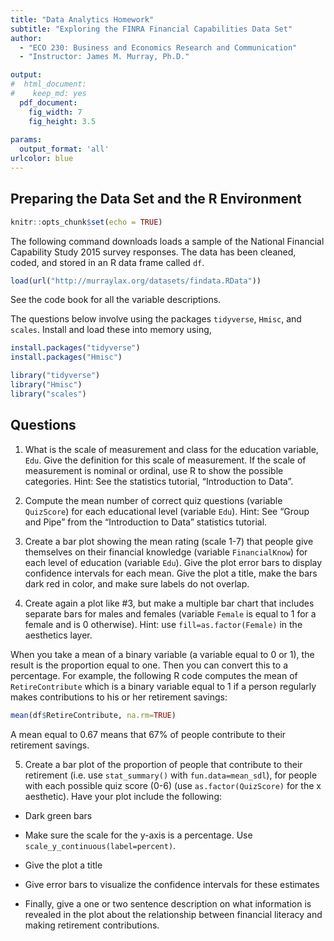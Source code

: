 ```yaml
---
title: "Data Analytics Homework"
subtitle: "Exploring the FINRA Financial Capabilities Data Set"
author: 
  - "ECO 230: Business and Economics Research and Communication"
  - "Instructor: James M. Murray, Ph.D."

output: 
#  html_document:
#    keep_md: yes
  pdf_document: 
    fig_width: 7
    fig_height: 3.5
    
params:
  output_format: 'all'
urlcolor: blue
---
```


## Preparing the Data Set and the R Environment
```r
knitr::opts_chunk$set(echo = TRUE)
```

The following command downloads loads a sample of the National Financial Capability Study 2015 survey responses. The data has been cleaned, coded, and stored in an R data frame called `df`.

```r
load(url("http://murraylax.org/datasets/findata.RData"))
```

See the code book for all the variable descriptions.

The questions below involve using the packages `tidyverse`, `Hmisc`, and `scales`. Install and load these into memory using, 
```r
install.packages("tidyverse")
install.packages("Hmisc")
```
```r
library("tidyverse")
library("Hmisc")
library("scales")
```

## Questions

1. What is the scale of measurement and class for the education variable, `Edu`. Give the definition for this scale of measurement. If the scale of measurement is nominal or ordinal, use R to show the possible categories. Hint: See the statistics tutorial, "Introduction to Data".

2. Compute the mean number of correct quiz questions (variable `QuizScore`) for each educational level (variable `Edu`). Hint: See "Group and Pipe" from the "Introduction to Data" statistics tutorial.

3. Create a bar plot showing the mean rating (scale 1-7) that people give themselves on their financial knowledge (variable `FinancialKnow`) for each level of education (variable `Edu`). Give the plot error bars to display confidence intervals for each mean. Give the plot a title, make the bars dark red in color, and make sure labels do not overlap.

4. Create again a plot like #3, but make a multiple bar chart that includes separate bars for males and females (variable `Female` is equal to 1 for a female and is 0 otherwise). Hint: use `fill=as.factor(Female)` in the aesthetics layer.

When you take a mean of a binary variable (a variable equal to 0 or 1), the result is the proportion equal to one. Then you can convert this to a percentage. For example, the following R code computes the mean of `RetireContribute` which is a binary variable equal to 1 if a person regularly makes contributions to his or her retirement savings:

```r
mean(df$RetireContribute, na.rm=TRUE)
```

A mean equal to 0.67 means that 67\% of people contribute to their retirement savings.

5. Create a bar plot of the proportion of people that contribute to their retirement (i.e. use `stat_summary()` with `fun.data=mean_sdl`), for people with each possible quiz score (0-6) (use `as.factor(QuizScore)` for the x aesthetic). Have your plot include the following:

 - Dark green bars
 
 - Make sure the scale for the y-axis is a percentage. Use `scale_y_continuous(label=percent)`.
 
 - Give the plot a title
 
 - Give error bars to visualize the confidence intervals for these estimates
 
 - Finally, give a one or two sentence description on what information is revealed in the plot about the relationship between financial literacy and making retirement contributions.
 
 
